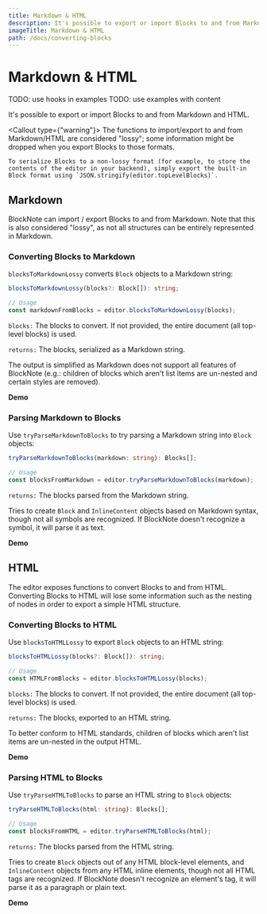 ```yaml
---
title: Markdown & HTML
description: It's possible to export or import Blocks to and from Markdown and HTML.
imageTitle: Markdown & HTML
path: /docs/converting-blocks
---
```



# Markdown & HTML

TODO: use hooks in examples
TODO: use examples with content

It's possible to export or import Blocks to and from Markdown and HTML.

<Callout type={"warning"}>
    The functions to import/export to and from Markdown/HTML are considered "lossy"; some information might be dropped when you export Blocks to those formats.

    To serialize Blocks to a non-lossy format (for example, to store the contents of the editor in your backend), simply export the built-in Block format using `JSON.stringify(editor.topLevelBlocks)`.
</Callout>

## Markdown

BlockNote can import / export Blocks to and from Markdown. Note that this is also considered "lossy", as not all structures can be entirely represented in Markdown.

### Converting Blocks to Markdown

`blocksToMarkdownLossy` converts `Block` objects to a Markdown string:

```typescript
blocksToMarkdownLossy(blocks?: Block[]): string;

// Usage
const markdownFromBlocks = editor.blocksToMarkdownLossy(blocks);
```

`blocks:` The blocks to convert. If not provided, the entire document (all top-level blocks) is used.

`returns:` The blocks, serialized as a Markdown string.

The output is simplified as Markdown does not support all features of BlockNote (e.g.: children of blocks which aren't list items are un-nested and certain styles are removed).

**Demo**

<Example name="interoperability/converting-blocks-to-md" />

### Parsing Markdown to Blocks

Use `tryParseMarkdownToBlocks` to try parsing a Markdown string into `Block` objects:

```typescript
tryParseMarkdownToBlocks(markdown: string): Blocks[];

// Usage
const blocksFromMarkdown = editor.tryParseMarkdownToBlocks(markdown);
```

`returns:` The blocks parsed from the Markdown string.

Tries to create `Block` and `InlineContent` objects based on Markdown syntax, though not all symbols are recognized. If BlockNote doesn't recognize a symbol, it will parse it as text.

**Demo**

<Example name="interoperability/converting-blocks-from-md" />

## HTML

The editor exposes functions to convert Blocks to and from HTML. Converting Blocks to HTML will lose some information such as the nesting of nodes in order to export a simple HTML structure.

### Converting Blocks to HTML

Use `blocksToHTMLLossy` to export `Block` objects to an HTML string:

```typescript
blocksToHTMLLossy(blocks?: Block[]): string;

// Usage
const HTMLFromBlocks = editor.blocksToHTMLLossy(blocks);
```

`blocks:` The blocks to convert. If not provided, the entire document (all top-level blocks) is used.

`returns:` The blocks, exported to an HTML string.

To better conform to HTML standards, children of blocks which aren't list items are un-nested in the output HTML.

**Demo**

<Example name="interoperability/converting-blocks-to-html" />

### Parsing HTML to Blocks

Use `tryParseHTMLToBlocks` to parse an HTML string to `Block` objects:

```typescript
tryParseHTMLToBlocks(html: string): Blocks[];

// Usage
const blocksFromHTML = editor.tryParseHTMLToBlocks(html);
```

`returns:` The blocks parsed from the HTML string.

Tries to create `Block` objects out of any HTML block-level elements, and `InlineContent` objects from any HTML inline elements, though not all HTML tags are recognized. If BlockNote doesn't recognize an element's tag, it will parse it as a paragraph or plain text.

**Demo**

<Example name="interoperability/converting-blocks-from-html" />
